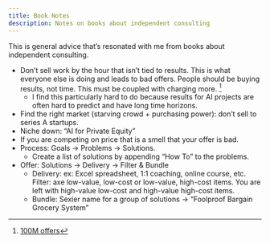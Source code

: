 ```yaml
---
title: Book Notes
description: Notes on books about independent consulting
---
```


This is general advice that's resonated with me from books about independent consulting.

-   Don't sell work by the hour that isn't tied to results. This is what everyone else is doing and leads to bad offers. People should be buying results, not time. This must be coupled with charging more. [^1]
    -   I find this particularly hard to do because results for AI projects are often hard to predict and have long time horizons.
-   Find the right market (starving crowd + purchasing power): don't sell to series A startups.
-   Niche down: "AI for Private Equity"
-   If you are competing on price that is a smell that your offer is bad.
-   Process: Goals -> Problems -> Solutions.
    -   Create a list of solutions by appending "How To" to the problems.
-   Offer: Solutions -> Delivery -> Filter & Bundle
    - Delivery: ex: Excel spreadsheet, 1:1 coaching, online course, etc.
    Filter: axe low-value, low-cost or low-value, high-cost items.  You are left with high-value low-cost and high-value high-cost items.  
    - Bundle: Sexier name for a group of solutions -> "Foolproof Bargain Grocery System"

[^1]: [100M offers](https://www.amazon.com/100M-Offers-People-Stupid-Saying/dp/1737475731)